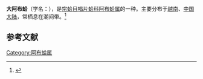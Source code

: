 {{Speciesbox
| name = 大阿布蛤
| image = 
| image_width = 
| genus = Abrina
| species = magna
| authority = Scarlato
}}
'''大阿布蛤'''（学名：''{{lang|la|Abrina magna}}''），是[[帘蛤目|帘蛤目]][[唱片蛤科|唱片蛤科]][[阿布蛤属|阿布蛤属]]的一种。主要分布于[[越南|越南]]、[[中国大陆|中国大陆]]，常栖息在潮间带。<ref>{{cite web|url=http://shell.sinica.edu.tw/chinese/shellbase_detail.php?science_no=3830|title=国际贝库：大阿布蛤|publisher=台湾贝类资料库|accessdate=2009-08-11|archive-date=2016-03-04|archive-url=https://web.archive.org/web/20160304104006/http://shell.sinica.edu.tw/chinese/shellbase_detail.php?science_no=3830|dead-url=no}}</ref>

== 参考文献 ==
{{reflist}}
{{Taxonbar|from=Q10938377}}

[[Category:阿布蛤属|Category:阿布蛤属]]